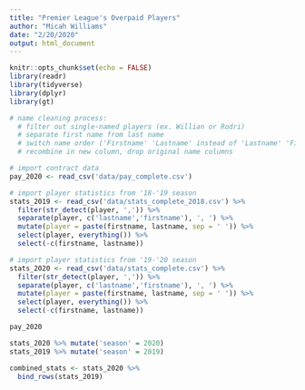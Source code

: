 ```yaml
---
title: "Premier League's Overpaid Players"
author: "Micah Williams"
date: "2/20/2020"
output: html_document
---
```


```r
knitr::opts_chunk$set(echo = FALSE)
library(readr)
library(tidyverse)
library(dplyr)
library(gt)
```

```r
# name cleaning process:
  # filter out single-named players (ex. Willian or Rodri)
  # separate first name from last name
  # switch name order ('Firstname' 'Lastname' instead of 'Lastname' 'Firstname')
  # recombine in new column, drop original name columns

# import contract data
pay_2020 <- read_csv('data/pay_complete.csv')

# import player statistics from '18-'19 season
stats_2019 <- read_csv('data/stats_complete_2018.csv') %>%
  filter(str_detect(player, ',')) %>%
  separate(player, c('lastname','firstname'), ', ') %>%
  mutate(player = paste(firstname, lastname, sep = ' ')) %>%
  select(player, everything()) %>%
  select(-c(firstname, lastname))

# import player statistics from '19-'20 season
stats_2020 <- read_csv('data/stats_complete.csv') %>%
  filter(str_detect(player, ',')) %>%
  separate(player, c('lastname','firstname'), ', ') %>%
  mutate(player = paste(firstname, lastname, sep = ' ')) %>%
  select(player, everything()) %>%
  select(-c(firstname, lastname))
```

```r
pay_2020
```

```r
stats_2020 %>% mutate('season' = 2020)
stats_2019 %>% mutate('season' = 2019)

combined_stats <- stats_2020 %>%
  bind_rows(stats_2019)
```

